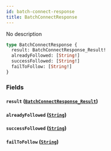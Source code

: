 ```yaml
---
id: batch-connect-response
title: BatchConnectResponse
---
```



No description

```graphql
type BatchConnectResponse {
  result: BatchConnectResponse_Result!
  alreadyFollowed: [String!]
  successFollowed: [String!]
  failToFollow: [String!]
}
```


### Fields

#### `result` ([`BatchConnectResponse_Result`](/cyberconnect-api/reference/enums/batch-connect-response-result))




#### `alreadyFollowed` ([`String`](/cyberconnect-api/reference/scalars/string))




#### `successFollowed` ([`String`](/cyberconnect-api/reference/scalars/string))




#### `failToFollow` ([`String`](/cyberconnect-api/reference/scalars/string))






